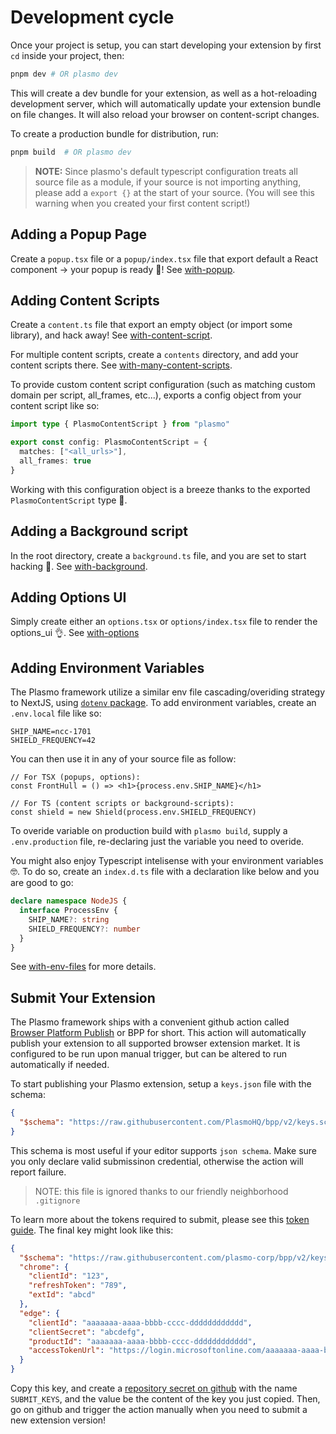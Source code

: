 # Development cycle

Once your project is setup, you can start developing your extension by first `cd` inside your project, then:

```sh
pnpm dev # OR plasmo dev
```

This will create a dev bundle for your extension, as well as a hot-reloading development server, which will automatically update your extension bundle on file changes. It will also reload your browser on content-script changes.

To create a production bundle for distribution, run:

```sh
pnpm build  # OR plasmo dev
```

> **NOTE:** Since plasmo's default typescript configuration treats all source file as a module, if your source is not importing anything, please add a `export {}` at the start of your source. (You will see this warning when you created your first content script!)

## Adding a Popup Page

Create a `popup.tsx` file or a `popup/index.tsx` file that export default a React component -> your popup is ready 🚀! See [with-popup](https://github.com/PlasmoHQ/examples/tree/main/with-content-script).

## Adding Content Scripts

Create a `content.ts` file that export an empty object (or import some library), and hack away! See [with-content-script](https://github.com/PlasmoHQ/examples/tree/main/with-content-script).

For multiple content scripts, create a `contents` directory, and add your content scripts there. See [with-many-content-scripts](https://github.com/PlasmoHQ/examples/tree/main/with-many-content-scripts).

To provide custom content script configuration (such as matching custom domain per script, all_frames, etc...), exports a config object from your content script like so:

```ts
import type { PlasmoContentScript } from "plasmo"

export const config: PlasmoContentScript = {
  matches: ["<all_urls>"],
  all_frames: true
}
```

Working with this configuration object is a breeze thanks to the exported `PlasmoContentScript` type 🥳.

## Adding a Background script

In the root directory, create a `background.ts` file, and you are set to start hacking 💪. See [with-background](https://github.com/PlasmoHQ/examples/tree/main/with-background).

## Adding Options UI

Simply create either an `options.tsx` or `options/index.tsx` file to render the options_ui 👌. See [with-options](https://github.com/PlasmoHQ/examples/tree/main/with-options-ui)

## Adding Environment Variables

The Plasmo framework utilize a similar env file cascading/overiding strategy to NextJS, using [`dotenv` package](https://www.npmjs.com/package/dotenv). To add environment variables, create an `.env.local` file like so:

```
SHIP_NAME=ncc-1701
SHIELD_FREQUENCY=42
```

You can then use it in any of your source file as follow:

```tsx
// For TSX (popups, options):
const FrontHull = () => <h1>{process.env.SHIP_NAME}</h1>

// For TS (content scripts or background-scripts):
const shield = new Shield(process.env.SHIELD_FREQUENCY)
```

To overide variable on production build with `plasmo build`, supply a `.env.production` file, re-declaring just the variable you need to overide.

You might also enjoy Typescript intelisense with your environment variables 🤓. To do so, create an `index.d.ts` file with a declaration like below and you are good to go:

```ts
declare namespace NodeJS {
  interface ProcessEnv {
    SHIP_NAME?: string
    SHIELD_FREQUENCY?: number
  }
}
```

See [with-env-files](https://github.com/PlasmoHQ/examples/tree/main/with-env-files) for more details.

## Submit Your Extension

The Plasmo framework ships with a convenient github action called [Browser Platform Publish](http://bpp.browser.market/) or BPP for short. This action will automatically publish your extension to all supported browser extension market. It is configured to be run upon manual trigger, but can be altered to run automatically if needed.

To start publishing your Plasmo extension, setup a `keys.json` file with the schema:

```json
{
  "$schema": "https://raw.githubusercontent.com/PlasmoHQ/bpp/v2/keys.schema.json"
}
```

This schema is most useful if your editor supports `json schema`. Make sure you only declare valid submissinon credential, otherwise the action will report failure.

> NOTE: this file is ignored thanks to our friendly neighborhood `.gitignore`

To learn more about the tokens required to submit, please see this [token guide](https://github.com/PlasmoHQ/bms/blob/main/tokens.md). The final key might look like this:

```json
{
  "$schema": "https://raw.githubusercontent.com/plasmo-corp/bpp/v2/keys.schema.json",
  "chrome": {
    "clientId": "123",
    "refreshToken": "789",
    "extId": "abcd"
  },
  "edge": {
    "clientId": "aaaaaaa-aaaa-bbbb-cccc-dddddddddddd",
    "clientSecret": "abcdefg",
    "productId": "aaaaaaa-aaaa-bbbb-cccc-dddddddddddd",
    "accessTokenUrl": "https://login.microsoftonline.com/aaaaaaa-aaaa-bbbb-cccc-dddddddddddd/oauth2/v2.0/token"
  }
}
```

Copy this key, and create a [repository secret on github](https://docs.github.com/en/actions/security-guides/encrypted-secrets#creating-encrypted-secrets-for-a-repository) with the name `SUBMIT_KEYS`, and the value be the content of the key you just copied.
Then, go on github and trigger the action manually when you need to submit a new extension version!
